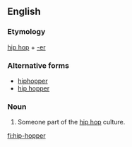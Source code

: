 ==English==

===Etymology===
[[hip hop]] + [[-er]]

===Alternative forms===
* [[hiphopper]]
* [[hip hopper]]

===Noun===
{{en-noun|head=[[hip]]-[[hopper]]}}

# Someone part of the [[hip hop]] culture.

[[fi:hip-hopper]]
